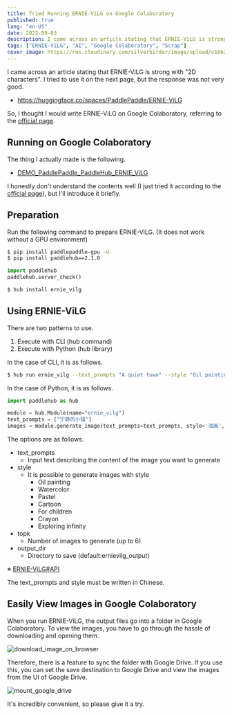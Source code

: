 ```yaml
---
title: Tried Running ERNIE-ViLG on Google Colaboratory
published: true
lang: "en-US"
date: 2022-09-03
description: I came across an article stating that ERNIE-ViLG is strong with "2D characters". I tried to use it on the next page, but the response was not very good. So, I referred to the following article and started running ERNIE-ViLG on Google Colaboratory.
tags: ["ERNIE-ViLG", "AI", "Google Colaboratory", "Scrap"]
cover_image: https://res.cloudinary.com/silverbirder/image/upload/v1662181776/silver-birder.github.io/blog/ERNIE-ViLG-DEMO.png
---
```



I came across an article stating that ERNIE-ViLG is strong with "2D characters".
I tried to use it on the next page, but the response was not very good.

- https://huggingface.co/spaces/PaddlePaddle/ERNIE-ViLG

So, I thought I would write ERNIE-ViLG on Google Colaboratory, referring to the [official page](https://github.com/PaddlePaddle/PaddleHub/tree/develop/modules/image/text_to_image/ernie_vilg).

## Running on Google Colaboratory

The thing I actually made is the following.

- [DEMO_PaddlePaddle_PaddleHub_ERNIE_ViLG](https://colab.research.google.com/github/silverbirder/DEMO-PaddlePaddle-PaddleHub-ERNIE-ViLG/blob/main/src/DEMO_PaddlePaddle_PaddleHub_ERNIE_ViLG.ipynb)

I honestly don't understand the contents well (I just tried it according to the [official page](https://github.com/PaddlePaddle/PaddleHub/tree/develop/modules/image/text_to_image/ernie_vilg)), but I'll introduce it briefly.

## Preparation

Run the following command to prepare ERNIE-ViLG. (It does not work without a GPU environment)

```bash
$ pip install paddlepaddle-gpu -U
$ pip install paddlehub==2.1.0
```

```python
import paddlehub
paddlehub.server_check()
```

```bash
$ hub install ernie_vilg
```

## Using ERNIE-ViLG

There are two patterns to use.

1. Execute with CLI (hub command)
2. Execute with Python (hub library)

In the case of CLI, it is as follows.

```bash
$ hub run ernie_vilg --text_prompts "A quiet town" --style "Oil painting" --output_dir ernie_vilg_out
```

In the case of Python, it is as follows.

```python
import paddlehub as hub

module = hub.Module(name="ernie_vilg")
text_prompts = ["宁静的小镇"]
images = module.generate_image(text_prompts=text_prompts, style='油画', output_dir='./ernie_vilg_out/')
```

The options are as follows.

- text_prompts
  - Input text describing the content of the image you want to generate
- style
  - It is possible to generate images with style
    - Oil painting
    - Watercolor
    - Pastel
    - Cartoon
    - For children
    - Crayon
    - Exploring infinity
- topk
  - Number of images to generate (up to 6)
- output_dir
  - Directory to save (default:ernievilg_output)

※ [ERNIE-ViLG#API](https://github.com/PaddlePaddle/PaddleHub/tree/develop/modules/image/text_to_image/ernie_vilg#3api)

The text_prompts and style must be written in Chinese.

## Easily View Images in Google Colaboratory

When you run ERNIE-ViLG, the output files go into a folder in Google Colaboratory.
To view the images, you have to go through the hassle of downloading and opening them.

<Image
  src="https://res.cloudinary.com/silverbirder/image/upload/v1662183656/silver-birder.github.io/blog/download_image_on_browser.png"
  width={1854}
  height={1152}
  layout="constrained"
  alt="download_image_on_browser"
/>

Therefore, there is a feature to sync the folder with Google Drive.
If you use this, you can set the save destination to Google Drive and view the images from the UI of Google Drive.

<Image
  src="https://res.cloudinary.com/silverbirder/image/upload/v1662183656/silver-birder.github.io/blog/mount_google_drive.png"
  width={2030}
  height={1254}
  layout="constrained"
  alt="mount_google_drive"
/>

It's incredibly convenient, so please give it a try.
